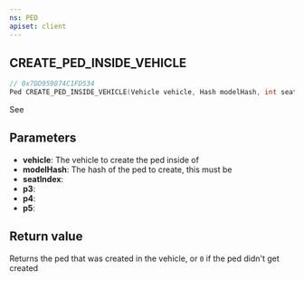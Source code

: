 ```yaml
---
ns: PED
apiset: client
---
```

## CREATE_PED_INSIDE_VEHICLE

```c
// 0x7DD959874C1FD534
Ped CREATE_PED_INSIDE_VEHICLE(Vehicle vehicle, Hash modelHash, int seatIndex, BOOL p3, BOOL p4, BOOL p5);
```

<Note description="The `p3`, `p4` and `p5` probably match the GTA counter part, testing is required." />

See <Native name="CREATE_PED_INSIDE_VEHICLE" game="gta5" />

## Parameters
* **vehicle**: The vehicle to create the ped inside of
* **modelHash**: The hash of the ped to create, this must be <Native name="REQUEST_MODEL" />
* **seatIndex**:
* **p3**:
* **p4**:
* **p5**:

## Return value
Returns the ped that was created in the vehicle, or `0` if the ped didn't get created
